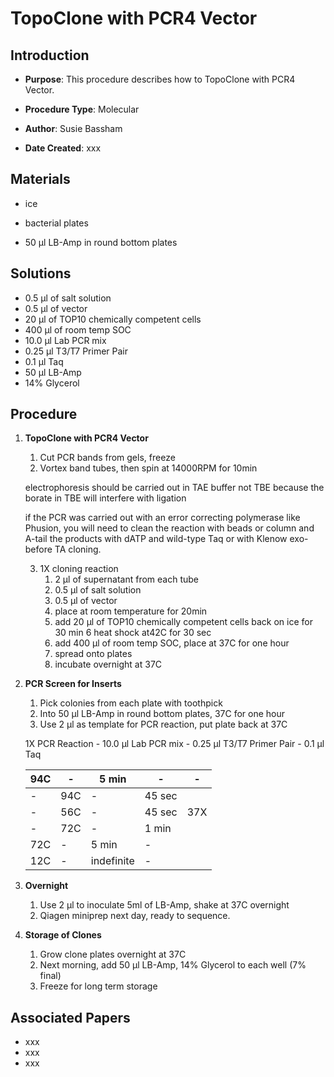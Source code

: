 # TopoClone with PCR4 Vector {#sec-molecular-TopoClone_PCR4}

## Introduction

-   **Purpose**: This procedure describes how to TopoClone with PCR4 Vector.

-   **Procedure Type**: Molecular

-   **Author**: Susie Bassham

-   **Date Created**: xxx

## Materials

-   ice

-   bacterial plates

-   50 μl LB-Amp in round bottom plates

## Solutions

-   0.5 μl of salt solution
-   0.5 μl of vector
-   20 μl of TOP10 chemically competent cells
-   400 μl of room temp SOC
-   10.0 μl Lab PCR mix
-   0.25 μl T3/T7 Primer Pair
-   0.1 μl Taq
-   50 μl LB-Amp
-   14% Glycerol

## Procedure

1.  **TopoClone with PCR4 Vector**

    1.  Cut PCR bands from gels, freeze
    2.  Vortex band tubes, then spin at 14000RPM for 10min

    ::: {.callout-important title="NOTE"}
    electrophoresis should be carried out in TAE buffer not TBE because the borate in TBE will interfere with ligation
    :::

    ::: {.callout-important title="NOTE"}
    if the PCR was carried out with an error correcting polymerase like Phusion, you will need to clean the reaction with beads or column and A-tail the products with dATP and wild-type Taq or with Klenow exo- before TA cloning.
    :::

    3.  1X cloning reaction
        1.  2 μl of supernatant from each tube
        2.  0.5 μl of salt solution
        3.  0.5 μl of vector
        4.  place at room temperature for 20min
        5.  add 20 μl of TOP10 chemically competent cells back on ice for 30 min 6 heat shock at42C for 30 sec
        6.  add 400 μl of room temp SOC, place at 37C for one hour
        7.  spread onto plates
        8.  incubate overnight at 37C

2.  **PCR Screen for Inserts**

    1.  Pick colonies from each plate with toothpick
    2.  Into 50 μl LB-Amp in round bottom plates, 37C for one hour
    3.  Use 2 μl as template for PCR reaction, put plate back at 37C

    1X PCR Reaction - 10.0 μl Lab PCR mix - 0.25 μl T3/T7 Primer Pair - 0.1 μl Taq

    | 94C | \-  | 5 min      | \-     | \-  |
    |-----|-----|------------|--------|-----|
    | \-  | 94C | \-         | 45 sec |     |
    | \-  | 56C | \-         | 45 sec | 37X |
    | \-  | 72C | \-         | 1 min  |     |
    | 72C | \-  | 5 min      | \-     |     |
    | 12C | \-  | indefinite | \-     |     |

3.  **Overnight**

    1.  Use 2 μl to inoculate 5ml of LB-Amp, shake at 37C overnight
    2.  Qiagen miniprep next day, ready to sequence.

4.  **Storage of Clones**

    1.  Grow clone plates overnight at 37C
    2.  Next morning, add 50 μl LB-Amp, 14% Glycerol to each well (7% final)
    3.  Freeze for long term storage

## Associated Papers

-   xxx
-   xxx
-   xxx
